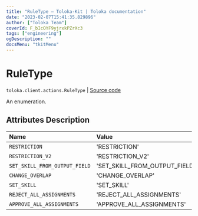 ```yaml
---
title: "RuleType — Toloka-Kit | Toloka documentation"
date: "2023-02-07T15:41:35.829896"
author: ["Toloka Team"]
coverId: F_bIcOYF9yjrxkPZrXc3
tags: ["engineering"]
ogDescription: ""
docsMenu: "tkitMenu"
---
```


# RuleType
`toloka.client.actions.RuleType` | [Source code](https://github.com/Toloka/toloka-kit/blob/v1.1.3/src/client/actions.py#L20)

An enumeration.

## Attributes Description

| Name | Value | Description |
| :------| :-----------| :----------|
`RESTRICTION`|'RESTRICTION'|
`RESTRICTION_V2`|'RESTRICTION_V2'|
`SET_SKILL_FROM_OUTPUT_FIELD`|'SET_SKILL_FROM_OUTPUT_FIELD'|
`CHANGE_OVERLAP`|'CHANGE_OVERLAP'|
`SET_SKILL`|'SET_SKILL'|
`REJECT_ALL_ASSIGNMENTS`|'REJECT_ALL_ASSIGNMENTS'|
`APPROVE_ALL_ASSIGNMENTS`|'APPROVE_ALL_ASSIGNMENTS'|